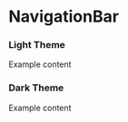 
<Meta title="Design System/Navigation Bar" />

# NavigationBar

### Light Theme
<Preview>
  <Story name="default" parameters={{ info: { disable: true }}}>
    <NavigationBar>
      Example content
    </NavigationBar> 
  </Story> 
</Preview>


### Dark Theme
<Preview>
  <Story name="dark theme"  parameters={{ info: { disable: true }}}>
    <NavigationBar navigationType="dark">
      Example content
    </NavigationBar>  
  </Story>
</Preview> 

<Props of={NavigationBar} />
